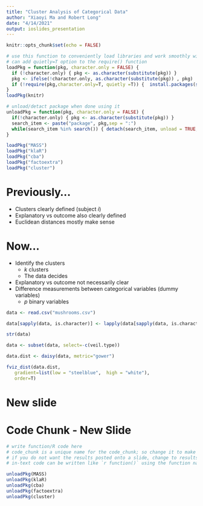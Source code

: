 ```yaml
---
title: "Cluster Analysis of Categorical Data"
author: "Xiaoyi Ma and Robert Long"
date: "4/14/2021"
output: ioslides_presentation
---
```


```r
knitr::opts_chunk$set(echo = FALSE)
```


```r
# use this function to conveniently load libraries and work smoothly with knitting
# can add quietly=T option to the require() function
loadPkg = function(pkg, character.only = FALSE) { 
  if (!character.only) { pkg <- as.character(substitute(pkg)) }
  pkg <- ifelse(!character.only, as.character(substitute(pkg)) , pkg)  
  if (!require(pkg,character.only=T, quietly =T)) {  install.packages(substitute(pkg),dep=T); if(!require(pkg,character.only=T)) stop("Package not found") } 
}
loadPkg(knitr)

# unload/detact package when done using it
unloadPkg = function(pkg, character.only = FALSE) { 
  if(!character.only) { pkg <- as.character(substitute(pkg)) } 
  search_item <- paste("package", pkg,sep = ":") 
  while(search_item %in% search()) { detach(search_item, unload = TRUE, character.only = TRUE) } 
}
```


```r
loadPkg("MASS")
loadPkg("klaR")
loadPkg("cba")
loadPkg("factoextra")
loadPkg("cluster")
```

# Previously...
- Clusters clearly defined (subject $i$)
- Explanatory vs outcome also clearly defined
- Euclidean distances mostly make sense


# Now...
- Identify the clusters
  - $k$ clusters
  - The data decides
- Explanatory vs outcome not necessarily clear
- Difference measurements between categorical variables (dummy variables)
  - $p$ binary variables
  
 
 
```r
data <- read.csv("mushrooms.csv")

data[sapply(data, is.character)] <- lapply(data[sapply(data, is.character)], as.factor)

str(data)

data <- subset(data, select=-c(veil.type))
```
 
```r
data.dist <- daisy(data, metric="gower")

fviz_dist(data.dist, 
   gradient=list(low = "steelblue",  high = "white"),
   order=T)
```
  
# New slide

# Code Chunk - New Slide
```r
# write function/R code here
# code_chunk is a unique name for the code_chunk; so change it to make clear like a comment
# if you do not want the results posted onto a slide, change to results="hide"
# in-text code can be written like `r function()` using the function name instead of function()
```



```r
unloadPkg(MASS)
unloadPkg(klaR)
unloadPkg(cba)
unloadPkg(factoextra)
unloadPkg(cluster)
```

